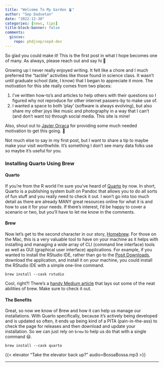 ```yaml
---
title: "Welcome To My Garden 🪴"
author: "Sep Dadsetan"
date: "2022-12-30"
categories: [news, tips]
title-block-banner: false
comments:
  giscus: 
    repo: phdjsep/sepd-dev
---
```


So glad you could make it! This is the first post in what I hope becomes one of many. As always, please reach out and say hi 👋

Growing up I never really enjoyed writing. It felt like a chore and I much preferred the "tactile" activities like those found in science class. It wasn't until graduate school (late, I know) that I began to appreciate it more. The motivation for this site really comes from two places: 

1. I've written how-to's and articles to help others with their questions so I figured why not reproduce for other internet passers-by to make use of.
2. I wanted a space to both 'play' (software is always evolving), but also share my other joys like music and photography in a way that I can't (and don't want to) through social media. This site is mine!

:::{.callout-note appearance="simple"}
Also, shout out to [Javier Orraca](https://javierorraca.com/) for providing some much needed motivation to get this going. 🙏
:::

Not much else to say in my first post, but I want to share a tip to maybe make your visit worthwhile. It's something I don't see many data folks use so maybe it's useful for you.

### Installing Quarto Using Brew

#### Quarto
If you're from the R world I'm sure you've heard of [Quarto](https://www.quarto.org) by now. In short, Quarto is a publishing system built on Pandoc that allows you to do all sorts of fun stuff and you really need to check it out. I won't go into too much detail as there are already MANY great resources online for what it is and how to use it for your needs. If there's interest, I'd be happy to cover a scenario or two, but you'll have to let me know in the comments.

#### Brew
Now let's get to the second character in our story, [Homebrew](https://brew.sh/). For those on the Mac, this is a very valuable tool to have on your machine as it helps with installing and managing a wide array of CLI (command line interface) tools as well as GUI (graphical user interface) applications. For example, if you wanted to install the RStudio IDE, rather than go to the [Posit Downloads](https://posit.co/downloads/), download the application, and install it on your machine, you could install the RStudio IDE with a simple one-line command.

```
brew install --cask rstudio
```

Cool, right?! There's a [handy Medium article](https://medium.com/@aplaceofmind/8-ways-i-use-homebrew-on-macos-to-increase-productivity-11e54b3d6d0b) that lays out some of the neat abilities of brew. Make sure to check it out.

#### The Benefits

Great, so now we know of Brew and how it can help us manage our installations. With Quarto specifically, because it's actively being developed and is updated so often, it ends up being kind of a PITA (pain-in-the-ass) to check the page for releases and then download and update your installation. So we can just rely on `brew` to help us do that with a single command 😃.

```
brew install --cask quarto
```

{{< elevator "Take the elevator back up?" audio=BossaBossa.mp3 >}}

---

<script src="https://giscus.app/client.js"
        data-repo="phdjsep/sepd-dev"
        data-repo-id="R_kgDOIsJ6VA"
        data-category="General"
        data-category-id="DIC_kwDOIsJ6VM4CTVJc"
        data-mapping="pathname"
        data-strict="0"
        data-reactions-enabled="1"
        data-emit-metadata="0"
        data-input-position="top"
        data-theme="preferred_color_scheme"
        data-lang="en"
        data-loading="lazy"
        crossorigin="anonymous"
        async>
</script>
